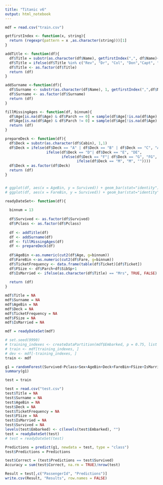 ```yaml
---
title: "Titanic v6"
output: html_notebook
---
```


```r
mdf = read.csv("train.csv")

getfirstIndex <- function(x, string){
  return (regexpr(pattern = x ,as.character(string)))[1]
}

addTitle <- function(df){
  df$Title = substr(as.character(df$Name), getfirstIndex(",", df$Name)+2, getfirstIndex("[.]",df$Name)-1)
  df$Title = ifelse(df$Title %in% c("Rev", "Dr", "Col", "Don","Capt", "Sir", "the Countess"), "Special", df$Title)
  df$Title <- as.factor(df$Title)
  return (df)
}

addSurname <-function(df){
  df$Surname <- substr(as.character(df$Name), 1, getfirstIndex(",",df$Name)-1)
  df$Surname <- as.factor(df$Surname)
  return (df)
}

fillMissingAges <- function(df, binnum){
  df$Age[is.na(df$Age) & df$Parch == 0] = sample(df$Age[!is.na(df$Age) & df$Parch == 0], size = length(df$Age[is.na(df$Age) & df$Parch == 0]))
  df$Age[is.na(df$Age) & df$Parch != 0] = sample(df$Age[!is.na(df$Age) & df$Parch == 0], size = length(df$Age[is.na(df$Age) & df$Parch != 0]))
  return (df)
}

prepareDeck <- function(df){
  df$Deck = substr(as.character(df$Cabin), 1,1)
  df$Deck = ifelse(df$Deck == "A" | df$Deck == "B" | df$Deck == "C", "ABC",
                   ifelse(df$Deck == "D"| df$Deck == "E", "DE",
                          ifelse(df$Deck == "F"| df$Deck == "G", "FG",
                                 ifelse(df$Deck == "M", "M", ""))))
  df$Deck = as.factor(df$Deck)
  return (df)
}


# ggplot(df, aes(x = AgeBin, y = Survived)) + geom_bar(stat="identity") + geom_density(aes(y=..scaled..))
# ggplot(df, aes(x = FareBin, y = Survived)) + geom_bar(stat="identity")

readyDateSet<- function(df){
  
  binnum = 13
  
  df$Survived <- as.factor(df$Survived)
  df$Pclass <- as.factor(df$Pclass)
  
  df <- addTitle(df)
  df <- addSurname(df)
  df <- fillMissingAges(df)
  df <- prepareDeck(df)
  
  df$AgeBin <-as.numeric(cut2(df$Age, g=binnum))
  df$FareBin <-as.numeric(cut2(df$Fare, g=binnum))
  df$TicketFrequency <- data.frame(table(df$Ticket)[df$Ticket])
  df$FSize <- df$Parch+df$SibSp+1
  df$IsMarried <- ifelse(as.character(df$Title) == "Mrs", TRUE, FALSE)
  
  return (df)
}

mdf$Title = NA
mdf$Surname = NA
mdf$AgeBin = NA
mdf$Deck = NA
mdf$TicketFrequency = NA
mdf$FSize = NA
mdf$IsMarried = NA

mdf = readyDateSet(mdf)

```


```r
# set.seed(9990)
# training_indexes <- createDataPartition(mdf$Embarked, p = 0.75, list = FALSE )
# train <- mdf[training_indexes, ]
# dev <- mdf[-training_indexes, ]
train <- mdf
```


```r
g1 = randomForest(Survived~Pclass+Sex+AgeBin+Deck+FareBin+FSize+IsMarried+Embarked, data = train)
summary(g1)
```

```r
test = train
```


```r
test = read.csv("test.csv")
test$Title = NA
test$Surname = NA
test$AgeBin = NA
test$Deck = NA
test$TicketFrequency = NA
test$FSize = NA
test$IsMarried = NA
test$Survived = NA
levels(test$Embarked) <- c(levels(test$Embarked), "")
test = readyDateSet(test)
# test = readyDateSet(test)
```

```r
Predictions = predict(g1, newdata = test, type = "class")
test$Predictions = Predictions
```

```r
test$Correct = (test$Predictions == test$Survived)
Accuracy = sum(test$Correct, na.rm = TRUE)/nrow(test)
```



```r
Result = test[,c("PassengerId", "Predictions")]
write.csv(Result, "Results", row.names = FALSE)
```


